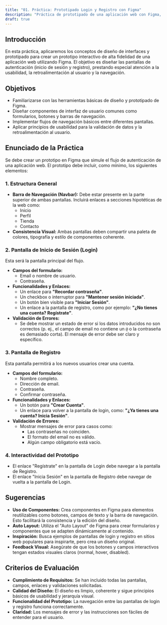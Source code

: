 ```yaml
---
title: "01. Práctica: Prototipado Login y Registro con Figma"
description: "Práctica de prototipado de una aplicación web con Figma, incluyendo pantallas de login, registro y validación de datos."
draft: true
---
```


## Introducción

En esta práctica, aplicaremos los conceptos de diseño de interfaces y prototipado para crear un prototipo interactivo de alta fidelidad de una aplicación web utilizando Figma. El objetivo es diseñar las pantallas de autenticación (inicio de sesión y registro), prestando especial atención a la usabilidad, la retroalimentación al usuario y la navegación.

## Objetivos

- Familiarizarse con las herramientas básicas de diseño y prototipado de Figma.
- Diseñar componentes de interfaz de usuario comunes como formularios, botones y barras de navegación.
- Implementar flujos de navegación básicos entre diferentes pantallas.
- Aplicar principios de usabilidad para la validación de datos y la retroalimentación al usuario.

## Enunciado de la Práctica

Se debe crear un prototipo en Figma que simule el flujo de autenticación de una aplicación web. El prototipo debe incluir, como mínimo, los siguientes elementos:

### 1. Estructura General

- **Barra de Navegación (Navbar):** Debe estar presente en la parte superior de ambas pantallas. Incluirá enlaces a secciones hipotéticas de la web como:
    - Inicio
    - Perfil
    - Tienda
    - Contacto
- **Consistencia Visual:** Ambas pantallas deben compartir una paleta de colores, tipografía y estilo de componentes coherente.

### 2. Pantalla de Inicio de Sesión (Login)

Esta será la pantalla principal del flujo.

- **Campos del formulario:**
    - Email o nombre de usuario.
    - Contraseña.
- **Funcionalidades y Enlaces:**
    - Un enlace para **"Recordar contraseña"**.
    - Un checkbox o interruptor para **"Mantener sesión iniciada"**.
    - Un botón bien visible para **"Iniciar Sesión"**.
    - Un enlace a la pantalla de registro, como por ejemplo: **"¿No tienes una cuenta? Regístrate"**.
- **Validación de Errores:**
    - Se debe mostrar un estado de error si los datos introducidos no son correctos (p. ej., el campo de email no contiene un `@` o la contraseña es demasiado corta). El mensaje de error debe ser claro y específico.

### 3. Pantalla de Registro

Esta pantalla permitirá a los nuevos usuarios crear una cuenta.

- **Campos del formulario:**
    - Nombre completo.
    - Dirección de email.
    - Contraseña.
    - Confirmar contraseña.
- **Funcionalidades y Enlaces:**
    - Un botón para **"Crear Cuenta"**.
    - Un enlace para volver a la pantalla de login, como: **"¿Ya tienes una cuenta? Inicia Sesión"**.
- **Validación de Errores:**
    - Mostrar mensajes de error para casos como:
        - Las contraseñas no coinciden.
        - El formato del email no es válido.
        - Algún campo obligatorio está vacío.

### 4. Interactividad del Prototipo

- El enlace "Regístrate" en la pantalla de Login debe navegar a la pantalla de Registro.
- El enlace "Inicia Sesión" en la pantalla de Registro debe navegar de vuelta a la pantalla de Login.

## Sugerencias

- **Uso de Componentes:** Crea componentes en Figma para elementos reutilizables como botones, campos de texto y la barra de navegación. Esto facilitará la consistencia y la edición del diseño.
- **Auto Layout:** Utiliza el "Auto Layout" de Figma para crear formularios y componentes que se adapten dinámicamente al contenido.
- **Inspiración:** Busca ejemplos de pantallas de login y registro en sitios web populares para inspirarte, pero crea un diseño original.
- **Feedback Visual:** Asegúrate de que los botones y campos interactivos tengan estados visuales claros (normal, hover, disabled).

## Criterios de Evaluación

- **Cumplimiento de Requisitos:** Se han incluido todas las pantallas, campos, enlaces y validaciones solicitadas.
- **Calidad del Diseño:** El diseño es limpio, coherente y sigue principios básicos de usabilidad y jerarquía visual.
- **Funcionalidad del Prototipo:** La navegación entre las pantallas de login y registro funciona correctamente.
- **Claridad:** Los mensajes de error y las instrucciones son fáciles de entender para el usuario.
